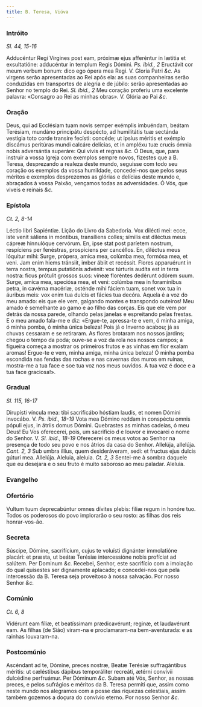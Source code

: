 ```yaml
---
title: B. Teresa, Viúva
---
```


### Intróito

_Sl. 44, 15-16_

<div class="grid grid-cols-2 gap-5">
  <span class="text-justify">
    Adducéntur Regi Vírgines post eam, próximæ ejus afferéntur in lætitia et
    exsultatióne: adducéntur in templum Regis Dómini. <em>Ps. ibid., 2</em>
    Eructávit cor meum verbum bonum: dico ego ópera mea Regi. V. Gloria Patri
    <em>&c.</em>
  </span>
  <span class="text-justify">
    As virgens serão apresentadas ao Rei após ela: as suas companheiras serão
    conduzidas em transportes de alegria e de júbilo: serão apresentadas ao
    Senhor no templo do Rei. <em>Sl. ibid., 2</em> Meu coração proferiu uma
    excelente palavra: «Consagro ao Rei as minhas obras». V. Glória ao Pai
    <em>&c.</em>
  </span>
</div>

### Oração

<div class="grid grid-cols-2 gap-5">
  <span class="text-justify">
    Deus, qui ad Ecclésiam tuam novis semper exémplis imbuéndam, beátam
    Terésiam, mundáno principátu despécto, ad humilitátis tuæ sectánda vestigia
    toto corde transire fecísti: concéde; ut ipsíus méritis et exémplo discámus
    peritúras mundi calcáre delícias, et in ampléxu tuæ crucis ómnia nobis
    adversántia superáre: Qui vivis et regnas <em>&c.</em>
  </span>
  <span class="text-justify">
    Ó Deus, que, para instruir a vossa Igreja com exemplos sempre novos,
    fizestes que a B. Teresa, desprezando a realeza deste mundo, seguisse com
    todo seu coração os exemplos da vossa humildade, concedei-nos que pelos seus
    méritos e exemplos desprezemos as glórias e delícias deste mundo e,
    abraçados à vossa Paixão, vençamos todas as adversidades. Ó Vós, que viveis
    e reinais <em>&c.</em>
  </span>
</div>

### Epístola

_Ct. 2, 8-14_

<div class="grid grid-cols-2 gap-5">
  <span class="text-justify">Léctio libri Sapiéntiæ.</span>
  <span class="text-justify">Lição do Livro da Sabedoria.</span>
  <span class="text-justify">
    Vox dilécti mei: ecce, iste venit sáliens in móntibus, transíliens colles;
    símilis est diléctus meus cápreæ hinnulóque cervórum. En, ipse stat post
    paríetem nostrum, respíciens per fenéstras, prospíciens per cancéllos. En,
    diléctus meus lóquitur mihi: Surge, própera, amíca mea, colúmba mea, formósa
    mea, et veni. Jam enim hiems tránsiit, imber ábiit et recéssit. Flores
    apparuérunt in terra nostra, tempus putatiónis advénit: vox túrturis audíta
    est in terra nostra: ficus prótulit grossos suos: víneæ floréntes dedérunt
    odórem suum. Surge, amíca mea, speciósa mea, et veni: colúmba mea in
    foramínibus petra, in cavérna macériæ, osténde mihi fáciem tuam, sonet vox
    tua in áuribus meis: vox enim tua dulcis et fácies tua decóra.
  </span>
  <span class="text-justify">
    Aquela é a voz do meu amado: eis que ele vem, galgando montes e transpondo
    outeiros! Meu amado é semelhante ao gamo e ao filho das corças. Eis que ele
    vem por detrás da nossa parede, olhando pelas janelas e espreitando pelas
    frestas. E o meu amado fala-me e diz: «Ergue-te, apressa-te e vem, ó minha
    amiga, ó minha pomba, ó minha única beleza! Pois já o Inverno acabou; já as
    chuvas cessaram e se retiraram. As flores brotaram nos nossos jardins;
    chegou o tempo da poda; ouve-se a voz da rola nos nossos campos; a figueira
    começa a mostrar os primeiros frutos e as vinhas em flor exalam aromas!
    Ergue-te e vem, minha amiga, minha única beleza! Ó minha pomba escondida nas
    fendas das rochas e nas cavernas dos muros em ruínas, mostra-me a tua face e
    soe tua voz nos meus ouvidos. A tua voz é doce e a tua face graciosa!».
  </span>
</div>

### Gradual

_Sl. 115, 16-17_

<div class="grid grid-cols-2 gap-5">
  <span class="text-justify">
    Dirupísti víncula mea: tibi sacrificábo hóstiam laudis, et nomen Dómini
    invocábo. V. <em>Ps. ibid., 18-19</em> Vota mea Dómino reddam in conspéctu
    omnis pópuli ejus, in átriis domus Dómini.
  </span>
  <span class="text-justify">
    Quebrastes as minhas cadeias, ó meu Deus! Eu Vos oferecerei, pois, um
    sacrifício d e louvor e invocarei o nome do Senhor. V.
    <em>Sl. ibid., 18-19</em> Oferecerei os meus votos ao Senhor na presença de todo
    seu povo e nos átrios da casa do Senhor.
  </span>
  <span class="text-justify">
    Allelúja, allelúja. <em>Cant. 2, 3</em> Sub umbra illíus, quem
    desideráveram, sedi: et fructus ejus dulcis gúturi mea. Allelúja.
  </span>
  <span class="text-justify">
    Aleluia, aleluia. <em>Ct. 2, 3</em> Sentei-me à sombra daquele que eu
    desejara e o seu fruto é muito saboroso ao meu paladar. Aleluia.
  </span>
</div>

### Evangelho


<LinkCard
  href="/missal/comum/18virgensmartires2#evangelho"
  title="Virgens Mártires - Missa Me exspectavérunt"
/>

### Ofertório

<div class="grid grid-cols-2 gap-5">
  <span class="text-justify">
    Vultum tuum deprecabúntur omnes dívites plebis: filiæ regum in honóre tuo.
  </span>
  <span class="text-justify">
    Todos os poderosos do povo implorarão o seu rosto: as filhas dos reis
    honrar-vos-ão.
  </span>
</div>

### Secreta

<div class="grid grid-cols-2 gap-5">
  <span class="text-justify">
    Súscipe, Dómine, sacrifícium, cujus te voluísti dignánter immolatióne
    placári: et præsta, ut beátæ Terésiæ intercessióne nobis profíciat ad
    salútem. Per Dominum <em>&c.</em>
  </span>
  <span class="text-justify">
    Recebei, Senhor, este sacrifício com a imolação do qual quisestes ser
    dignamente aplacado; e concedei-nos que pela intercessão da B. Teresa seja
    proveitoso à nossa salvação. Por nosso Senhor <em>&c.</em>
  </span>
</div>

### Comúnio

_Ct. 6, 8_

<div class="grid grid-cols-2 gap-5">
  <span class="text-justify">
    Vidérunt eam fíliæ, et beatíssimam prædicavérunt; reginæ, et laudavérunt
    eam.
  </span>
  <span class="text-justify">
    As filhas (de Sião) viram-na e proclamaram-na bem-aventurada: e as rainhas
    louvaram-na.
  </span>
</div>

### Postcomúnio

<div class="grid grid-cols-2 gap-5">
  <span class="text-justify">
    Ascéndant ad te, Dómine, preces nostræ, Beatæ Terésiæ suffragántibus
    méritis: ut cæléstibus dápibus temporáliter recreáti, ætérni convívii
    dulcédine perfruámur. Per Dóminum <em>&c.</em>
  </span>
  <span class="text-justify">
    Subam até Vós, Senhor, as nossas preces, e pelos sufrágios e méritos da B.
    Teresa permiti que, assim como neste mundo nos alegramos com a posse das
    riquezas celestiais, assim também gozemos a doçura do convívio eterno. Por
    nosso Senhor <em>&c.</em>
  </span>
</div>
